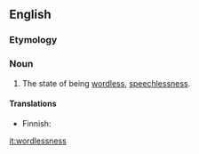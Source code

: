 ==English==

===Etymology===
{{suffix|wordless|ness}}

===Noun===
{{en-noun|-}}

# The state of being [[wordless]], [[speechlessness]].

====Translations====
{{trans-top|state of being wordless}}
* Finnish: {{t-|fi|sanattomuus}}
{{trans-mid}}
{{trans-bottom}}

[[it:wordlessness]]